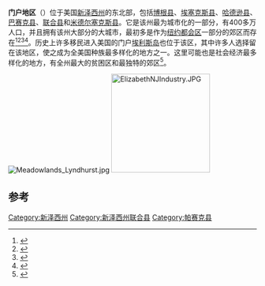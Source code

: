 '''门户地区'''（{{lang-en|Gateway Region}}）位于美国[[新泽西州|新泽西州]]的东北部，包括[[博根县|博根县]]、[[埃塞克斯县_(新泽西州)|埃塞克斯县]]、[[哈德逊县|哈德逊县]]、[[巴赛克县|巴赛克县]]、[[联合县_(新泽西州)|联合县]]和[[米德尔塞克斯县_(新泽西州)|米德尔塞克斯县]]。它是该州最为城市化的一部分，有400多万人口，并且拥有该州大部分的大城市，最初多是作为[[纽约都会区|纽约都会区]]一部分的郊区而存在<ref>{{Cite web |url=http://query.nytimes.com/mem/archive-free/pdf?res=FB0610F7385E1A7493C6A9178FD85F438684F9 |title=New-Jersey Towns Growing Up at the Expense of New-York. - View Article - NYTimes.com |access-date=2014-03-30 |archive-date=2012-11-11 |archive-url=https://web.archive.org/web/20121111045547/http://query.nytimes.com/mem/archive-free/pdf?res=FB0610F7385E1A7493C6A9178FD85F438684F9 |dead-url=no }}</ref><ref>{{Cite web |url=http://query.nytimes.com/mem/archive-free/pdf?res=F20E13F8355414728DDDAD0A94DC405B808DF1D3 |title=NEW SUBURBAN ERA DAWNING IN JERSEY - Tunnels, Bridges, and Railroad Improvements Broadening the Commuting Area. - View Article - NYTimes.com |access-date=2014-03-30 |archive-date=2012-11-11 |archive-url=https://web.archive.org/web/20121111023945/http://query.nytimes.com/mem/archive-free/pdf?res=F20E13F8355414728DDDAD0A94DC405B808DF1D3 |dead-url=no }}</ref><ref>{{Cite web |url=http://query.nytimes.com/mem/archive-free/pdf?res=F40617F73C5D1A7493C0AB178FD85F468784F9 |title=THE NEW-JERSEY SUBURBS. - How New-York is Extending on the West Side of the Hudson-Some Interesting Facts as to the Growth of New-Jersey Near the City New-York. - View Article... |access-date=2014-03-30 |archive-date=2014-03-13 |archive-url=https://web.archive.org/web/20140313182645/http://query.nytimes.com/mem/archive-free/pdf?res=F40617F73C5D1A7493C0AB178FD85F468784F9 |dead-url=no }}</ref><ref>{{Cite web |url=http://query.nytimes.com/mem/archive-free/pdf?res=F10614FD3F5F1A7493C5A9178DD85F408784F9 |title=The Favorable Locations Described. - Jersey City And Environs. Elizabeth. Linden. Plainfield. Route Of The New-Jersey Railroad. On The Morris And Essex Railroad. On The Erie R... |access-date=2014-03-30 |archive-date=2012-11-11 |archive-url=https://web.archive.org/web/20121111044731/http://query.nytimes.com/mem/archive-free/pdf?res=F10614FD3F5F1A7493C5A9178DD85F408784F9 |dead-url=no }}</ref>。历史上许多移民进入美国的门户[[埃利斯岛|埃利斯岛]]也位于该区，其中许多人选择留在该地区，使之成为全美国种族最多样化的地方之一。这里可能也是社会经济最多样化的地方，有全州最大的贫困区和最独特的郊区<ref>{{cite web |url=http://www.time.com/time/magazine/article/0,9171,975561-5,00.html |title=存档副本 |accessdate=2011-01-27 |deadurl=no |archiveurl=https://www.webcitation.org/5wDkeTGqw?url=http://www.time.com/time/magazine/article/0,9171,975561-5,00.html |archivedate=2011-02-03 }}  </ref>。

[[File:Meadowlands_Lyndhurst.jpg|thumb]]
[[File:ElizabethNJIndustry.JPG|200px]]
== 参考 ==
{{Reflist|2}}
{{New Jersey}}
{{coord|40.8|-74.2|type:landmark_globe:earth_region:US-NJ|display=title}}

[[Category:新泽西州|Category:新泽西州]]
[[Category:新泽西州联合县|Category:新泽西州联合县]]
[[Category:帕赛克县|Category:帕赛克县]]